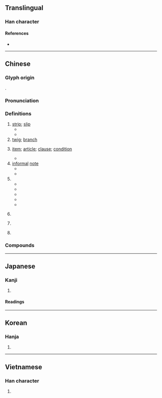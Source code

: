 {{also|条}}
{{character info/new}}
==Translingual==

===Han character===
{{Han char|rn=75|rad=木|as=07|sn=11|four=28294|canj=OLOD|ids=⿸攸木}}

====References====
* {{Han ref|kx=0529.140|dkj=14859|dj=0917.240|hdz=10176.020|uh=689D|ud=26781|bh=B1F8|bd=45560}}

----

==Chinese==
{{zh-forms|s=条|alt=樤,条}}

===Glyph origin===
{{Han etym}}
{{Han compound|攸|木|ls=psc|c1=p|c2=s}}.

===Pronunciation===
{{zh-pron
|m=tiáo,er=y
|m-s=tiao2
|c=tiu4,tiu5
|c_note=tiu5 - rare
|c-t=hiau3
|h=pfs=thiàu
|md=dèu
|mn=tiâu/xm,tw:liâu
|mn_note=tiâu - literary; liâu - vernacular
|w=3diau
|mc=y
|oc=y
|cat=n,cls
}}

===Definitions===
{{zh-hanzi}}

# [[strip]]; [[slip]]
#* {{zh-x|一 張 紙 條|a slip of paper}}
#* {{zh-x|我 的 朋友 把 他 的 地址 和 電話 號碼 寫 在 一 張 紙 條 上。|My friend wrote down his address and telephone number on a slip of paper.}}
# [[twig]]; [[branch]]
# {{lb|zh|of law or treaty}} [[item]]; [[article]]; [[clause]]; [[condition]]
#* {{zh-x|第 三-十-七 '''條''' 郵政 服務 人員 犯 前 '''條''' 之 罪 或 刑法 第 二-百-零-二 '''條''' 或 第 二-百-零-四 '''條''' 關於 郵票 之 罪 者，加 重 其 刑 至 二 分 之 一。|'''Article''' 37 When postal employees commit crimes mentioned in the preceding '''article''' or '''Article''' 202 or '''Article''' 204 of the Criminal Code with respect to postage stamps, the prison terms shall be increased by one-half.}}
# [[informal]] [[note]]
#* {{zh-x|病假條|certificate for sick leave}}
#* {{zh-x|廚房 裡 我 發現 他 留 了 張 條|In the kitchen I find a note from him.}}
# {{zh-classifier|[[long]] and [[thin]] object or [[animal]]}}
#* {{zh-x|一 條 紅 魚|a red fish}}
#* {{zh-x|一 條 蛇|a snake}}
#* {{zh-x|一 條 路|a road}}
#* {{zh-x|一 條 河|a river}}
#* {{zh-x|一 條 褲子|a '''pair''' of pants}}
# {{lb|zh|Cantonese|Hakka|Min Nan}} {{zh-classifier|[[life|lives]]}}
# {{lb|zh|Hakka|Min Nan}} {{zh-classifier|[[song]]s}}
# {{lb|zh|Cantonese|often|derogatory}} {{zh-classifier|a [[person]]}}

===Compounds===
{{zh-der|粉條子|藥艾條|記憶條|友好條約|信條|借條|千條萬端|倡條|口條|二十一條|必要條件|一條提|報條|一條腿兒|姓名條例|尼斯信條|慢條斯禮|慢條斯理|慢條廝禮|回條|北京條約|兌條|律條|一條心|便條|井井有條|一條腸子|天條|帝王條款|工作條件|屏條|勞動條件|布條|對等條約|和平條約|伊犁條約|封條|一條龍|出條子|一條藤兒|同條共貫|太空條約|冶葉倡條|四壁蕭條|壓條法|字條|中條山|帶條的|慢條絲禮|基礎條約|一條鞭|倡條冶葉|商品條碼|千足港條|叫條子|先決條件|南京條約|千條萬緒|壓條|便條紙|木條|條理不清|條理|條兒|條碼|有機線條|條約|無條件|條規|條達|條條框框|枝條|條屏|條貫|沿條兒|條案|條奏|條分縷晰|批條|抽條|白條|法條|柳條|條理井然|條件句|星條旗|條目|有條不紊|條播|璦琿條約|條例|條紋|條道|條件刺激|條凳|春條兒|桁條|沒皮條|條分縷析|條據|發條|教條主義|條暢|皮條艇|皮條|油條|王條|條記|條幅|條形圖|皮條客|教條|條脫|焊條|插條|戒條|科條|漫條斯理|條陳|爐條|條風|條件|柔條|條頓|條理分明|條款|條文|條支|條對|條子|條列|條件反射|條桑育|析縷分條|條金|拉皮條|有條有理|條施|白條豬|氈條|收條|頭條|老油條|辭條|蜚條|苗條|蘭玉蕭條|紙條|線條|蒜條金|藤條|豆條|華僑條款|風不鳴條|虎門條約|黃金條款|經濟蕭條|篾條|精赤條條|領條兒|蕭條|臨時條款|長條圖|筍條|風雨蕭條|齒條|麵條|鴨條|鳴條|馬關條約|黃埔條約|長條兒|頭條新聞|肋條|雪條|附帶條款|通商條約|金條|門檻條款|鏈條|鋼條|銀條菜|鉛條|金科玉條|詞條|通條樹|通條|輻條|身後蕭條|路條|赤條精光|赤條條|落日條款|規條|間條掃描|荊條|薯條|粉條|蒜條|粗線條}}

{{zh-cat|Beginning}}

----

==Japanese==
{{ja-kanji forms|条|條}}

===Kanji===
{{ja-kanji|grade=|rs=木07|shin=条}}

# {{defn|lang=ja|sort=木07}}

====Readings====
{{ja-readings
|goon=じょう
|kanon=ちょう
|on=でき
|kun=えだ-, すじ-
}}

----

==Korean==

===Hanja===
{{ko-hanja|hangeul=조|eumhun=|rv=jo|mr=cho|y=co}}

# {{defn|lang=ko|sort=木07}}

----

==Vietnamese==

===Han character===
{{vi-hantu|[[điều]]|rs=木07}}

# {{defn|lang=vi|sort=木07}}